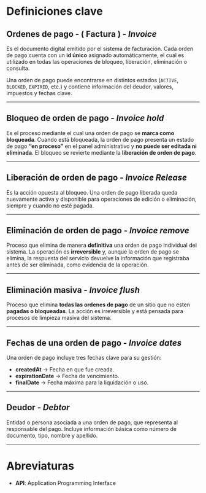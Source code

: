# Definiciones clave

## Ordenes de pago - ( Factura ) - _**Invoice**_

Es el documento digital emitido por el sistema de facturación. Cada orden de pago cuenta con un
**id único** asignado automáticamente, el cual es utilizado en todas las operaciones de
bloqueo, liberación, eliminación o consulta.

Una orden de pago puede encontrarse en distintos estados (`ACTIVE`, `BLOCKED`, `EXPIRED`, etc.)
y contiene información del deudor, valores, impuestos y fechas clave.

---

## Bloqueo de orden de pago - _**Invoice hold**_

Es el proceso mediante el cual una orden de pago se **marca como bloqueada**.
Cuando está bloqueada, la orden de pago presenta un estado de pago **“en proceso”** en el panel
administrativo y **no puede ser editada ni eliminada**.
El bloqueo se revierte mediante la **liberación de orden de pago**.

---

## Liberación de orden de pago - _**Invoice Release**_

Es la acción opuesta al bloqueo. Una orden de pago liberada queda nuevamente activa y disponible
para operaciones de edición o eliminación, siempre y cuando no esté pagada.

---

## Eliminación de orden de pago - _**Invoice remove**_

Proceso que elimina de manera **definitiva** una orden de pago individual del sistema.
La operación es **irreversible** y, aunque la orden de pago se elimina, la respuesta del servicio
devuelve la información que registraba antes de ser eliminada, como evidencia de la operación.

---

## Eliminación masiva - _**Invoice flush**_

Proceso que elimina **todas las ordenes de pago** de un sitio que no esten **pagadas o bloqueadas**.
La acción es irreversible y está pensada para procesos de limpieza masiva del sistema.

---


## Fechas de una orden de pago - _**Invoice dates**_

Una orden de pago incluye tres fechas clave para su gestión:

- **createdAt** → Fecha en que fue creada.
- **expirationDate** → Fecha de vencimiento.
- **finalDate** → Fecha máxima para la liquidación o uso.

---

## Deudor - _**Debtor**_

Entidad o persona asociada a una orden de pago, que representa al responsable del pago.
Incluye información básica como número de documento, tipo, nombre y apellido.

---

# Abreviaturas

- **API**: Application Programming Interface

